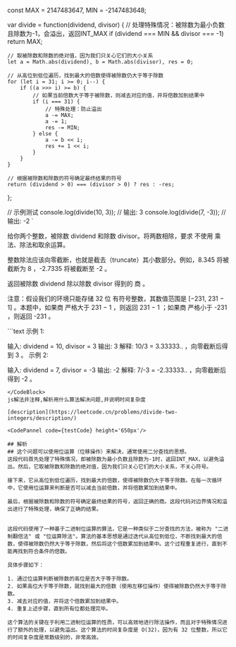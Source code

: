 
const MAX = 2147483647, MIN = -2147483648;

var divide = function(dividend, divisor) {
    // 处理特殊情况：被除数为最小负数且除数为-1，会溢出，返回INT_MAX
    if (dividend === MIN && divisor === -1)
        return MAX;
    
    // 取被除数和除数的绝对值，因为我们只关心它们的大小关系
    let a = Math.abs(dividend), b = Math.abs(divisor), res = 0;

    // 从高位到低位遍历，找到最大的倍数使得被除数仍大于等于除数
    for (let i = 31; i >= 0; i--) {
        if ((a >>> i) >= b) {
            // 如果当前倍数大于等于被除数，则减去对应的值，并将倍数加到结果中
            if (i === 31) {
                // 特殊处理：防止溢出
                a -= MAX;
                a -= 1;
                res -= MIN;
            } else {
                a -= b << i;
                res += 1 << i;
            }
        }
    }

    // 根据被除数和除数的符号确定最终结果的符号
    return (dividend > 0) === (divisor > 0) ? res : -res;
};


// 示例测试
console.log(divide(10, 3)); // 输出: 3
console.log(divide(7, -3)); // 输出: -2
`

给你两个整数，被除数 dividend 和除数 divisor。将两数相除，要求 不使用 乘法、除法和取余运算。

整数除法应该向零截断，也就是截去（truncate）其小数部分。例如，8.345 将被截断为 8 ，-2.7335 将被截断至 -2 。

返回被除数 dividend 除以除数 divisor 得到的 商 。

注意：假设我们的环境只能存储 32 位 有符号整数，其数值范围是 [−231,  231 − 1] 。本题中，如果商 严格大于 231 − 1 ，则返回 231 − 1 ；如果商 严格小于 -231 ，则返回 -231 。

<CodeBlock>
```text
示例 1:

输入: dividend = 10, divisor = 3
输出: 3
解释: 10/3 = 3.33333.. ，向零截断后得到 3 。
示例 2:

输入: dividend = 7, divisor = -3
输出: -2
解释: 7/-3 = -2.33333.. ，向零截断后得到 -2 。
```
</CodeBlock>
js解法并注释,解析用什么算法解决问题,并说明时间复杂度

[description](https://leetcode.cn/problems/divide-two-integers/description/)

<CodePannel code={testCode} height='650px'/>

## 解析
## 这个问题可以使用位运算（位移操作）来解决，通常使用二分查找的思想。
这段代码首先处理了特殊情况，即被除数为最小负数且除数为-1时，返回INT_MAX，以避免溢出。然后，它取被除数和除数的绝对值，因为我们只关心它们的大小关系，不关心符号。

接下来，它从高位到低位遍历，找到最大的倍数，使得被除数仍大于等于除数。在每一次循环中，它使用位运算来判断是否可以减去当前倍数，并将倍数累加到结果中。

最后，根据被除数和除数的符号确定最终结果的符号，返回正确的商。这段代码对边界情况和溢出进行了特殊处理，确保了正确的结果。


这段代码使用了一种基于二进制位运算的算法，它是一种类似于二分查找的方法，被称为 "二进制翻倍法" 或 "位运算除法"。算法的基本思想是通过迭代从高位到低位，不断找到最大的倍数，使得被除数仍然大于等于除数，然后将这个倍数累加到结果中。这个过程重复进行，直到不能再找到符合条件的倍数。

具体步骤如下：

1. 通过位运算判断被除数的高位是否大于等于除数。
2. 如果高位大于等于除数，就找到最大的倍数（使用左移位操作）使得被除数仍然大于等于除数。
3. 减去对应的值，并将这个倍数累加到结果中。
4. 重复上述步骤，直到所有位都处理完毕。

这个算法的关键在于利用二进制位运算的性质，可以高效地进行除法操作，而且对于特殊情况进行了额外的处理，以避免溢出。这个算法的时间复杂度是 O(32)，因为有 32 位整数，所以它的时间复杂度是常数级别的，非常高效。